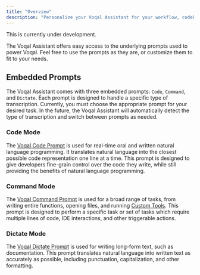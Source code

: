 ```yaml
---
title: "Overview"
description: "Personalize your Voqal Assistant for your workflow, codebase, and team."
---
```


<Warning>This is currently under development.</Warning>

The Voqal Assistant offers easy access to the underlying prompts used to power Voqal.
Feel free to use the prompts as they are, or customize them to fit to your needs.

## Embedded Prompts

The Voqal Assistant comes with three embedded prompts: `Code`, `Command`, and `Dictate`.
Each prompt is designed to handle a specific type of transcription. Currently, you must choose the appropriate prompt
for your desired task. In the future, the Voqal Assistant will automatically detect the type of transcription and switch
between prompts as needed.

### Code Mode

The [Voqal Code Prompt](/prompting/code/voqal) is used for real-time oral and written natural language programming.
It translates natural language into the closest possible code representation one line at a time.
This prompt is designed to give developers fine-grain control over the code they write, while still providing the
benefits of natural language programming.

### Command Mode

The [Voqal Command Prompt](/prompting/command/voqal) is used for a broad range of tasks, from writing entire functions,
opening files, and running [Custom Tools](/tools/general/custom_tool).
This prompt is designed to perform a specific task or set of tasks which require multiple lines of code,
IDE interactions, and other triggerable actions.

### Dictate Mode

The [Voqal Dictate Prompt](/prompting/dictate/voqal) is used for writing long-form text, such as documentation.
This prompt translates natural language into written text as accurately as possible, including punctuation,
capitalization, and other formatting.
